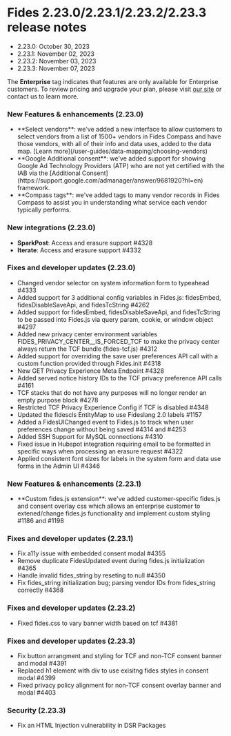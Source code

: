 
# Fides 2.23.0/2.23.1/2.23.2/2.23.3 release notes
- 2.23.0: October 30, 2023
- 2.23.1: November 02, 2023
- 2.23.2: November 03, 2023
- 2.23.3: November 07, 2023

<Callout emoji="" type="info">The **Enterprise** tag indicates that features are only available for Enterprise customers. To review pricing and upgrade your plan, please visit [our site](https://ethyca.com/pricing) or contact us to learn more. </Callout>

### New Features & enhancements (2.23.0)
- <div class="enterprise"/> **Select vendors**: we've added a new interface to allow customers to select vendors from a list of 1500+ vendors in Fides Compass and have those vendors, with all of their info and data uses, added to the data map. [Learn more](/user-guides/data-mapping/choosing-vendors) 
- <div class="enterprise"/> **Google Additional consent**: we've added support for showing Google Ad Technology Providers (ATP) who are not yet certified with the IAB via the [Additional Consent](https://support.google.com/admanager/answer/9681920?hl=en) framework.
- <div class="enterprise"/> **Compass tags**: we've added tags to many vendor records in Fides Compass to assist you in understanding what service each vendor typically performs. 

### New integrations (2.23.0)
- **SparkPost**: Access and erasure support #4328
- **Iterate**: Access and erasure support #4332

### Fixes and developer updates (2.23.0)
- <div class="enterprise"/> Changed vendor selector on system information form to typeahead #4333
- <div class="enterprise"/> Added support for 3 additional config variables in Fides.js: fidesEmbed, fidesDisableSaveApi, and fidesTcString #4262
- <div class="enterprise"/> Added support for fidesEmbed, fidesDisableSaveApi, and fidesTcString to be passed into Fides.js via query param, cookie, or window object #4297
- <div class="enterprise"/> Added new privacy center environment variables FIDES_PRIVACY_CENTER__IS_FORCED_TCF to make the privacy center always return the TCF bundle (fides-tcf.js) #4312
- <div class="enterprise"/> Added support for overriding the save user preferences API call with a custom function provided through Fides.init #4318
- <div class="enterprise"/> New GET Privacy Experience Meta Endpoint #4328
- <div class="enterprise"/> Added served notice history IDs to the TCF privacy preference API calls #4161
- <div class="enterprise"/> TCF stacks that do not have any purposes will no longer render an empty purpose block #4278
- <div class="enterprise"/> Restricted TCF Privacy Experience Config if TCF is disabled #4348
- <div class="enterprise"/> Updated the fidescls EntityMap to use Fideslang 2.0 labels #1157
- Added a FidesUIChanged event to Fides.js to track when user preferences change without being saved #4314 and #4253
- Added SSH Support for MySQL connections #4310
- Fixed issue in Hubspot integration requiring email to be formatted in specific ways when processing an erasure request #4322
- Applied consistent font sizes for labels in the system form and data use forms in the Admin UI #4346

### New Features & enhancements (2.23.1)
- <div class="enterprise"/> **Custom fides.js extension**: we've added customer-specific fides.js and consent overlay css which allows an enterprise customer to extened/change fides.js functionality and implement custom styling #1186 and #1198 

### Fixes and developer updates (2.23.1)
- <div class="enterprise"/> Fix a11y issue with embedded consent modal #4355
- <div class="enterprise"/> Remove duplicate FidesUpdated event during fides.js initialization #4365
- <div class="enterprise"/> Handle invalid fides_string by reseting to null #4350
- <div class="enterprise"/> Fix fides_string initialization bug; parsing vendor IDs from fides_string correctly #4368

### Fixes and developer updates (2.23.2)
- <div class="enterprise"/> Fixed fides.css to vary banner width based on tcf #4381

### Fixes and developer updates (2.23.3)
- <div class="enterprise"/> Fix button arrangment and styling for TCF and non-TCF consent banner and modal #4391
- <div class="enterprise"/> Replaced h1 element with div to use exisitng fides styles in consent modal #4399
- <div class="enterprise"/> Fixed privacy policy alignment for non-TCF consent overlay banner and modal #4403

### Security (2.23.3)
- Fix an HTML Injection vulnerability in DSR Packages